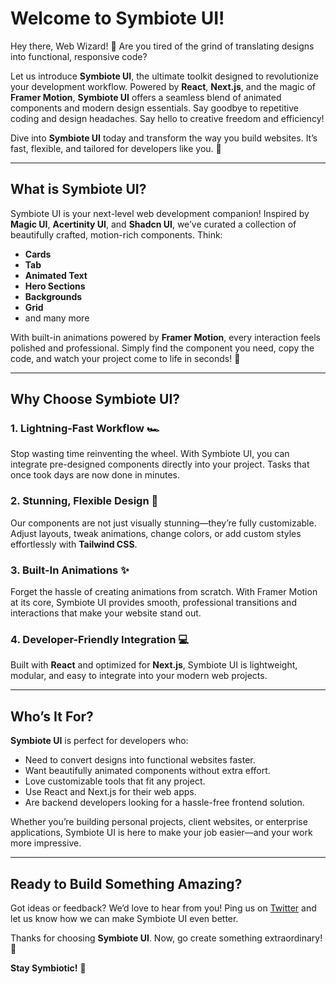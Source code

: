 # Welcome to Symbiote UI!  

Hey there, Web Wizard! 🚀 Are you tired of the grind of translating designs into functional, responsive code?  

Let us introduce **Symbiote UI**, the ultimate toolkit designed to revolutionize your development workflow. Powered by **React**, **Next.js**, and the magic of **Framer Motion**, **Symbiote UI** offers a seamless blend of animated components and modern design essentials. Say goodbye to repetitive coding and design headaches. Say hello to creative freedom and efficiency!  

Dive into **Symbiote UI** today and transform the way you build websites. It’s fast, flexible, and tailored for developers like you. 🌟  

---

## What is Symbiote UI?  

Symbiote UI is your next-level web development companion! Inspired by **Magic UI**, **Acertinity UI**, and **Shadcn UI**, we’ve curated a collection of beautifully crafted, motion-rich components. Think:  

- **Cards**  
- **Tab**  
- **Animated Text**  
- **Hero Sections**  
- **Backgrounds**  
- **Grid**  
- and many more  



With built-in animations powered by **Framer Motion**, every interaction feels polished and professional. Simply find the component you need, copy the code, and watch your project come to life in seconds! 🚀  

---

## Why Choose Symbiote UI?  

### **1. Lightning-Fast Workflow** 🏎️  
Stop wasting time reinventing the wheel. With Symbiote UI, you can integrate pre-designed components directly into your project. Tasks that once took days are now done in minutes.  

### **2. Stunning, Flexible Design** 🎨  
Our components are not just visually stunning—they’re fully customizable. Adjust layouts, tweak animations, change colors, or add custom styles effortlessly with **Tailwind CSS**.  

### **3. Built-In Animations** ✨  
Forget the hassle of creating animations from scratch. With Framer Motion at its core, Symbiote UI provides smooth, professional transitions and interactions that make your website stand out.  

### **4. Developer-Friendly Integration** 💻  
Built with **React** and optimized for **Next.js**, Symbiote UI is lightweight, modular, and easy to integrate into your modern web projects.  

---

## Who’s It For?  

**Symbiote UI** is perfect for developers who:  
- Need to convert designs into functional websites faster.  
- Want beautifully animated components without extra effort.  
- Love customizable tools that fit any project.  
- Use React and Next.js for their web apps.  
- Are backend developers looking for a hassle-free frontend solution.  

Whether you’re building personal projects, client websites, or enterprise applications, Symbiote UI is here to make your job easier—and your work more impressive.  

---

## Ready to Build Something Amazing?  

Got ideas or feedback? We’d love to hear from you! Ping us on [Twitter](https://x.com/10Shubham01) and let us know how we can make Symbiote UI even better.  

Thanks for choosing **Symbiote UI**. Now, go create something extraordinary! 🌟  

**Stay Symbiotic!** 🖤  
